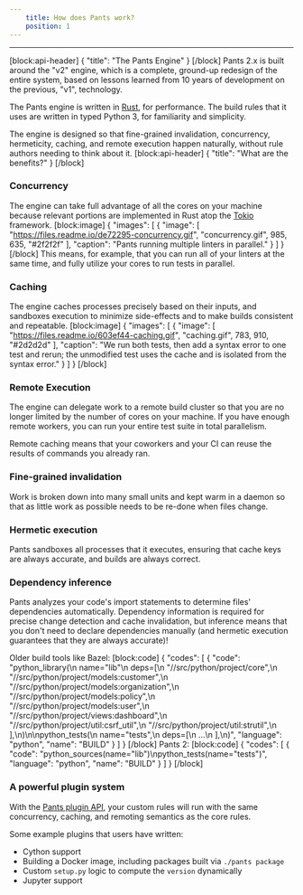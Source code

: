 ```yaml
---
    title: How does Pants work?
    position: 1
---
```




---

[block:api-header]
{
  "title": "The Pants Engine"
}
[/block]
Pants 2.x is built around the "v2" engine, which is a complete, ground-up redesign of the entire system, based on lessons learned from 10 years of development on the previous, "v1", technology.

The Pants engine is written in [Rust](https://www.rust-lang.org/), for performance. The build rules that it uses are written in typed Python 3, for familiarity and simplicity. 

The engine is designed so that fine-grained invalidation, concurrency, hermeticity, caching, and remote execution happen naturally, without rule authors needing to think about it.
[block:api-header]
{
  "title": "What are the benefits?"
}
[/block]
### Concurrency

The engine can take full advantage of all the cores on your machine because relevant portions are implemented in Rust atop the [Tokio](https://tokio.rs/) framework.
[block:image]
{
  "images": [
    {
      "image": [
        "https://files.readme.io/de72295-concurrency.gif",
        "concurrency.gif",
        985,
        635,
        "#2f2f2f"
      ],
      "caption": "Pants running multiple linters in parallel."
    }
  ]
}
[/block]
This means, for example, that you can run all of your linters at the same time, and fully utilize your cores to run tests in parallel.

### Caching

The engine caches processes precisely based on their inputs, and sandboxes execution to minimize side-effects and to make builds consistent and repeatable.
[block:image]
{
  "images": [
    {
      "image": [
        "https://files.readme.io/603ef44-caching.gif",
        "caching.gif",
        783,
        910,
        "#2d2d2d"
      ],
      "caption": "We run both tests, then add a syntax error to one test and rerun; the unmodified test uses the cache and is isolated from the syntax error."
    }
  ]
}
[/block]
### Remote Execution

The engine can delegate work to a remote build cluster so that you are no longer limited by the number of cores on your machine. If you have enough remote workers, you can run your entire test suite in total parallelism.

Remote caching means that your coworkers and your CI can reuse the results of commands you already ran.

### Fine-grained invalidation

Work is broken down into many small units and kept warm in a daemon so that as little work as possible needs to be re-done when files change.

### Hermetic execution

Pants sandboxes all processes that it executes, ensuring that cache keys are always accurate, and builds are always correct.

### Dependency inference

Pants analyzes your code's import statements to determine files' dependencies automatically. Dependency information is required for precise change detection and cache invalidation, but inference means that you don't need to declare dependencies manually (and hermetic execution guarantees that they are always accurate)!

Older build tools like Bazel:
[block:code]
{
  "codes": [
    {
      "code": "python_library(\n  name=\"lib\"\n  deps=[\n    \"//src/python/project/core\",\n    \"//src/python/project/models:customer\",\n    \"//src/python/project/models:organization\",\n    \"//src/python/project/models:policy\",\n    \"//src/python/project/models:user\",\n    \"//src/python/project/views:dashboard\",\n    \"//src/python/project/util:csrf_util\",\n    \"//src/python/project/util:strutil\",\n  ],\n)\n\npython_tests(\n  name=\"tests\",\n  deps=[\n    ...\n  ],\n)",
      "language": "python",
      "name": "BUILD"
    }
  ]
}
[/block]
Pants 2:
[block:code]
{
  "codes": [
    {
      "code": "python_sources(name=\"lib\")\npython_tests(name=\"tests\")",
      "language": "python",
      "name": "BUILD"
    }
  ]
}
[/block]
### A powerful plugin system

With the [Pants plugin API](doc:plugins-overview), your custom rules will run with the same concurrency, caching, and remoting semantics as the core rules.

Some example plugins that users have written:

* Cython support
* Building a Docker image, including packages built via `./pants package`
* Custom `setup.py` logic to compute the `version` dynamically
* Jupyter support
